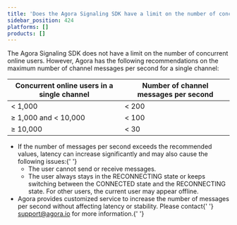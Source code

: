 ```yaml
---
title: 'Does the Agora Signaling SDK have a limit on the number of concurrent online users and the frequency of sending channel messages?'
sidebar_position: 424
platforms: []
products: []
---
```



The Agora Signaling SDK does not have a limit on the number of concurrent online users. However, Agora has the following recommendations on the maximum number of channel messages per second for a single channel:

| Concurrent online users in a single channel | Number of channel messages per second |
| ------------------------------------------- | ------------------------------------- |
| &lt; 1,000                                  | &lt; 200                              |
| &ge; 1,000 and &lt; 10,000                  | &lt; 100                              |
| &ge; 10,000                                 | &lt; 30                               |

<div class="alert note">
  <ul>
    <li>
      If the number of messages per second exceeds the recommended values, latency can increase
      significantly and may also cause the following issues:{' '}
      <ul>
        <li>The user cannot send or receive messages.</li>
        <li>
          The user always stays in the RECONNECTING state or keeps switching between the CONNECTED
          state and the RECONNECTING state. For other users, the current user may appear offline.
        </li>
      </ul>
    </li>
    <li>
      Agora provides customized service to increase the number of messages per second without
      affecting latency or stability. Please contact{' '}
      <a href="mailto:support@agora.io">support@agora.io</a> for more information.{' '}
    </li>
  </ul>
</div>
